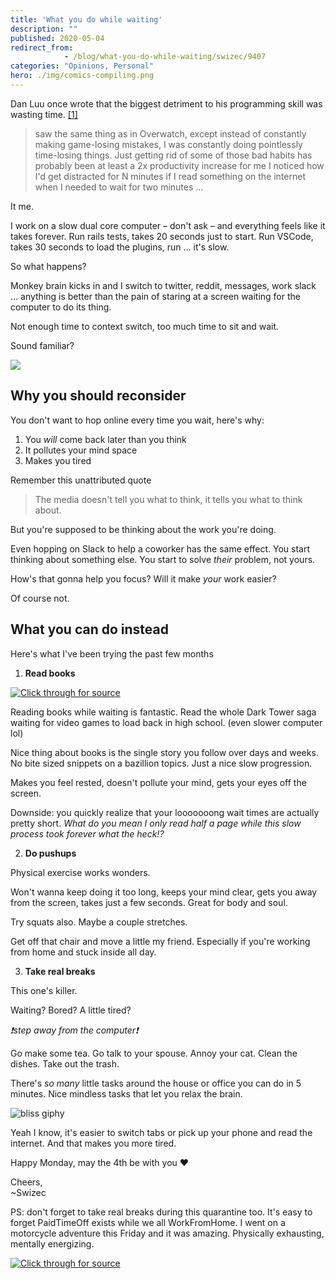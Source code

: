```yaml
---
title: 'What you do while waiting'
description: ""
published: 2020-05-04
redirect_from: 
            - /blog/what-you-do-while-waiting/swizec/9407
categories: "Opinions, Personal"
hero: ./img/comics-compiling.png
---
```

Dan Luu once wrote that the biggest detriment to his programming skill was wasting time. [\[1\]](https://danluu.com/p95-skill/)

> saw the same thing as in Overwatch, except instead of constantly making game-losing mistakes, I was constantly doing pointlessly time-losing things. Just getting rid of some of those bad habits has probably been at least a 2x productivity increase for me I noticed how I&#x27;d get distracted for N minutes if I read something on the internet when I needed to wait for two minutes ...

It me.

I work on a slow dual core computer – don&#x27;t ask – and everything feels like it takes forever. Run rails tests, takes 20 seconds just to start. Run VSCode, takes 30 seconds to load the plugins, run ... it&#x27;s slow.

So what happens?

Monkey brain kicks in and I switch to twitter, reddit, messages, work slack ... anything is better than the pain of staring at a screen waiting for the computer to do its thing.

Not enough time to context switch, too much time to sit and wait.

Sound familiar?

[![](./img/comics-compiling.png)](https://xkcd.com/303/)

## Why you should reconsider

You don&#x27;t want to hop online every time you wait, here&#x27;s why:

1. You _will_ come back later than you think
2. It pollutes your mind space
3. Makes you tired

Remember this unattributed quote

> The media doesn&#x27;t tell you what to think, it tells you what to think about.

But you&#x27;re supposed to be thinking about the work you&#x27;re doing.

Even hopping on Slack to help a coworker has the same effect. You start thinking about something else. You start to solve _their_ problem, not yours.

How&#x27;s that gonna help you focus? Will it make _your_ work easier?

Of course not.

## What you can do instead

Here&#x27;s what I&#x27;ve been trying the past few months

1. **Read books**

[![Click through for source](./img/techletter.app-screenshot-1588607363398.png)](https://twitter.com/Swizec/status/1240365502909665280)

Reading books while waiting is fantastic. Read the whole Dark Tower saga waiting for video games to load back in high school. (even slower computer lol)

Nice thing about books is the single story you follow over days and weeks. No bite sized snippets on a bazillion topics. Just a nice slow progression.

Makes you feel rested, doesn&#x27;t pollute your mind, gets your eyes off the screen.

Downside: you quickly realize that your looooooong wait times are actually pretty short. _What do you mean I only read half a page while this slow process took forever what the heck!?_

2. **Do pushups**

Physical exercise works wonders.

Won&#x27;t wanna keep doing it too long, keeps your mind clear, gets you away from the screen, takes just a few seconds. Great for body and soul.

Try squats also. Maybe a couple stretches.

Get off that chair and move a little my friend. Especially if you&#x27;re working from home and stuck inside all day.

3. **Take real breaks**

This one&#x27;s killer.

Waiting? Bored? A little tired?

_❗️step away from the computer❗️_

Go make some tea. Go talk to your spouse. Annoy your cat. Clean the dishes. Take out the trash.

There&#x27;s _so many_ little tasks around the house or office you can do in 5 minutes. Nice mindless tasks that let you relax the brain.

![bliss giphy](./img/media-Y4zsCSRItSruK52kGX-giphy.gif)

Yeah I know, it&#x27;s easier to switch tabs or pick up your phone and read the internet. And that makes you more tired.

Happy Monday, may the 4th be with you ❤️

Cheers,  
~Swizec

PS: don&#x27;t forget to take real breaks during this quarantine too. It&#x27;s easy to forget PaidTimeOff exists while we all WorkFromHome. I went on a motorcycle adventure this Friday and it was amazing. Physically exhausting, mentally energizing.

[![Click through for source](./img/techletter.app-screenshot-1588607363132.png)](https://twitter.com/Swizec/status/1256623584409075717)
